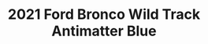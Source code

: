 ---
yrmm: 2206
brand: Ford
year: 2021
model: Bronco
trim: Wild Track
color: Antimatter Blue
title: 2021 Ford Bronco Wild Track Antimatter Blue
description: RPG suspension, KMC wheels, Yokohama tires, ADD bumpers, Baja
  Designs lights, Warn winch, retro graphics
alt: 2021 Bronco Wildrtack 2.25 RPG Lift kit, RPG UCA, RPG Rear Radius Arms,
  17x8.5 KMC Mesa Wheels, 37 1250 R17 Yokohama XAT tires, ADD Rock Fighter
  Bumpers, Baja Designs 20" Light Bar, Warn 10S Winch, Bronco Retro Badges
width: 2500
height: 2001
---